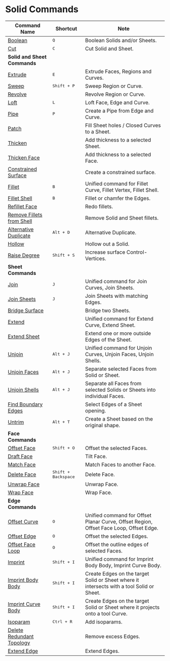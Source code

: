 # Solid Commands

| Command Name                                                 | Shortcut                     | Note                                                                                     |
| ------------------------------------------------------------ | ---------------------------- | ---------------------------------------------------------------------------------------- |
| [Boolean](/solid/boolean)                                     | <kbd>Q</kbd>                 | Boolean Solids and/or Sheets.                                                             |
| [Cut](/solid/cut)                                             | <kbd>C</kbd>                 | Cut Solid and Sheet.                                                                      |
| **Solid and Sheet Commands**                                 |                              |                                                                                          |
| [Extrude](/solid/extrude)                                     | <kbd>E</kbd>                 | Extrude Faces, Regions and Curves.                                                        |
| [Sweep](/solid/sweep)                                         | <kbd>Shift + P</kbd>         | Sweep Region or Curve.                                                                    |
| [Revolve](/solid/revolve)                                     |                              | Revolve Region or Curve.                                                                  |
| [Loft](/solid/loft)                                           | <kbd>L</kbd>                 | Loft Face, Edge and Curve.                                                                |
| [Pipe](/solid/pipe)                                           | <kbd>P</kbd>                 | Create a Pipe from Edge and Curve.                                                        |
| [Patch](/solid/patch)                                         |                              | Fill Sheet holes / Closed Curves to a Sheet.                                              |
| [Thicken](/solid/thicken)                                     |                              | Add thickness to a selected Sheet.                                                       |
| [Thicken Face](/solid/thicken-face)                           |                              | Add thickness to a selected Face.                                                        |
| [Constrained Surface](/solid/constrained-surface)             |                              | Create a constrained surface.                                                             |
| [Fillet](/solid/fillet)                                       | <kbd>B</kbd>                 | Unified command for Fillet Curve, Fillet Vertex, Fillet Shell.                            |
| [Fillet Shell](/solid/fillet-shell)                           | <kbd>B</kbd>                 | Fillet or chamfer the Edges.                                                              |
| [Refillet Face](/solid/refillet-face)                         |                              | Redo fillets.                                                                             |
| [Remove Fillets from Shell](/solid/remove-fillets-from-shell) |                              | Remove Solid and Sheet fillets.                                                           |
| [Alternative Duplicate](/solid/alternative-duplicate)         | <kbd>Alt + D</kbd>           | Alternative Duplicate.                                                                    |
| [Hollow](/solid/hollow)                                       |                              | Hollow out a Solid.                                                                       |
| [Raise Degree](/solid/raise-degree-solid)                     | <kbd>Shift + S</kbd>         | Increase surface Control-Vertices.                                                                    |
| **Sheet Commands**                                           |                              |                                                                                          |
| [Join](/solid/join)                                           | <kbd>J</kbd>                 | Unified command for Join Curves, Join Sheets.                                            |
| [Join Sheets](/solid/join-sheets)                             | <kbd>J</kbd>                 | Join Sheets with matching Edges.                                                         |
| [Bridge Surface](/solid/bridge-surface)                       |                              | Bridge two Sheets.                                                                        |
| [Extend](/solid/extend)                                       |                              | Unified command for Extend Curve, Extend Sheet.                                           |
| [Extend Sheet](/solid/extend-sheet)                           |                              | Extend one or more outside Edges of the Sheet.                                            |
| [Unjoin](/solid/unjoin)                                       | <kbd>Alt + J</kbd>           | Unified command for Unjoin Curves, Unjoin Faces, Unjoin Shells.                          |
| [Unjoin Faces](/solid/unjoin-faces)                           | <kbd>Alt + J</kbd>           | Separate selected Faces from Solid or Sheet.                                             |
| [Unjoin Shells](/solid/unjoin-shells)                         | <kbd>Alt + J</kbd>           | Separate all Faces from selected Solids or Sheets into individual Faces.                 |
| [Find Boundary Edges](/solid/find-boundary-edges)             |                              | Select Edges of a Sheet opening.                                                          |
| [Untrim](/solid/untrim)                                       | <kbd>Alt + T</kbd>           | Create a Sheet based on the original shape.                                               |
| **Face Commands**                                            |                              |                                                                                          |
| [Offset Face](/solid/offset-face)                             | <kbd>Shift + O</kbd>         |  Offset the selected Faces.                                                                           |
| [Draft Face](/solid/draft-face)                               |                              | Tilt Face.                                                                                |
| [Match Face](/solid/match-face)                               |                              | Match Faces to another Face.                                                              |
| [Delete Face](/solid/delete-face)                             | <kbd>Shift + Backspace</kbd> | Delete Face.                                                                              |
| [Unwrap Face](/solid/unwrap-face)                             |                              | Unwrap Face.                                                                              |
| [Wrap Face](/solid/wrap-face)                                 |                              | Wrap Face.                                                                                |
| **Edge Commands**                                            |                              |                                                                                          |
| [Offset Curve](/solid/offset-curve)                           | <kbd>O</kbd>                 | Unified command for Offset Planar Curve, Offset Region, Offset Face Loop, Offset Edge.   |
| [Offset Edge](/solid/offset-edge)                             | <kbd>O</kbd>                 | Offset the selected Edges.                                                               |
| [Offset Face Loop](/solid/offset-face-loop)                   | <kbd>O</kbd>                 | Offset the outline edges of selected Faces.                                              |
| [Imprint](/solid/imprint)                                     | <kbd>Shift + I</kbd>         | Unified command for Imprint Body Body, Imprint Curve Body.                                |
| [Imprint Body Body](/solid/imprint-body-body)                 | <kbd>Shift + I</kbd>         | Create Edges on the target Solid or Sheet where it intersects with a tool Solid or Sheet. |
| [Imprint Curve Body](/solid/imprint-curve-body)               | <kbd>Shift + I</kbd>         | Create Edges on the target Solid or Sheet where it projects onto a tool Curve.            |
| [Isoparam](/solid/isoparam)                                   | <kbd>Ctrl + R</kbd>          | Add isoparams.                                                                    |
| [Delete Redundant Topology](/solid/delete-redundant-topology) |                              | Remove excess Edges.                                                                      |
| [Extend Edge](/solid/extend-edge)                             |                              | Extend Edges.                                                                             |
